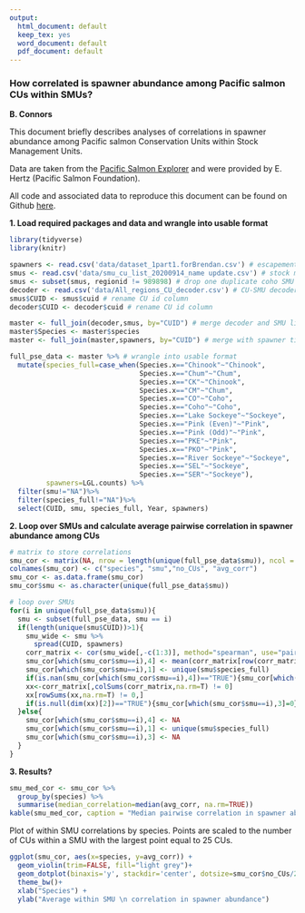 ```yaml
---
output:
  html_document: default
  keep_tex: yes
  word_document: default
  pdf_document: default
---
```



### How correlated is spawner abundance among Pacific salmon CUs within SMUs?

**B. Connors **

This document briefly describes analyses of correlations in spawner abundance among Pacific salmon Conservation Units within Stock Management Units. 

Data are taken from the [Pacific Salmon Explorer](https://www.salmonexplorer.ca/) and were provided by E. Hertz (Pacific Salmon Foundation). 

All code and associated data to reproduce this document can be found on Github [here](https://github.com/Pacific-salmon-assess/lrp-smu-corr). 


**1. Load required packages and data and wrangle into usable format**
```r

library(tidyverse)
library(knitr)

spawners <- read.csv('data/dataset_1part1.forBrendan.csv') # escapement
smus <- read.csv('data/smu_cu_list_20200914_name update.csv') # stock management units
smus <- subset(smus, regionid != 989898) # drop one duplicate coho SMU
decoder <- read.csv('data/All_regions_CU_decoder.csv') # CU-SMU decoder
smus$CUID <- smus$cuid # rename CU id column
decoder$CUID <- decoder$cuid # rename CU id column

master <- full_join(decoder,smus, by="CUID") # merge decoder and SMU list
master$Species <- master$species
master <- full_join(master,spawners, by="CUID") # merge with spawner time series

full_pse_data <- master %>% # wrangle into usable format
  mutate(species_full=case_when(Species.x=="Chinook"~"Chinook",
                                Species.x=="Chum"~"Chum",
                                Species.x=="CK"~"Chinook",
                                Species.x=="CM"~"Chum",
                                Species.x=="CO"~"Coho",
                                Species.x=="Coho"~"Coho",
                                Species.x=="Lake Sockeye"~"Sockeye",
                                Species.x=="Pink (Even)"~"Pink",
                                Species.x=="Pink (Odd)"~"Pink",
                                Species.x=="PKE"~"Pink",
                                Species.x=="PKO"~"Pink",
                                Species.x=="River Sockeye"~"Sockeye",
                                Species.x=="SEL"~"Sockeye",
                                Species.x=="SER"~"Sockeye"),
         spawners=LGL.counts) %>%
  filter(smu!="NA")%>%
  filter(species_full!="NA")%>%
  select(CUID, smu, species_full, Year, spawners)
```

**2. Loop over SMUs and calculate average pairwise correlation in spawner abundance among CUs**  
```r
# matrix to store correlations
smu_cor <- matrix(NA, nrow = length(unique(full_pse_data$smu)), ncol = 4)  
colnames(smu_cor) <- c("species", "smu","no_CUs", "avg_corr")
smu_cor <- as.data.frame(smu_cor)                  
smu_cor$smu <- as.character(unique(full_pse_data$smu))

# loop over SMUs
for(i in unique(full_pse_data$smu)){ 
  smu <- subset(full_pse_data, smu == i)
  if(length(unique(smu$CUID))>1){
    smu_wide <- smu %>% 
      spread(CUID, spawners) 
    corr_matrix <- cor(smu_wide[,-c(1:3)], method="spearman", use="pairwise.complete.obs")
    smu_cor[which(smu_cor$smu==i),4] <- mean(corr_matrix[row(corr_matrix)!=col(corr_matrix)],na.rm=TRUE)
    smu_cor[which(smu_cor$smu==i),1] <- unique(smu$species_full)
    if(is.nan(smu_cor[which(smu_cor$smu==i),4])=="TRUE"){smu_cor[which(smu_cor$smu==i),3]=0}else{
    xx<-corr_matrix[,colSums(corr_matrix,na.rm=T) != 0]
    xx[rowSums(xx,na.rm=T) != 0,]
    if(is.null(dim(xx)[2])=="TRUE"){smu_cor[which(smu_cor$smu==i),3]=0}else{smu_cor[which(smu_cor$smu==i),3]=dim(xx)[2]}}
  }else{
    smu_cor[which(smu_cor$smu==i),4] <- NA
    smu_cor[which(smu_cor$smu==i),1] <- unique(smu$species_full)
    smu_cor[which(smu_cor$smu==i),3] <- NA
  }
}
```

**3. Results?**


```r
smu_med_cor <- smu_cor %>% 
  group_by(species) %>%
  summarise(median_correlation=median(avg_corr, na.rm=TRUE))
kable(smu_med_cor, caption = "Median pairwise correlation in spawner abundance among CUs within SMUs by species")

```

Plot of within SMU correlations by species. Points are scaled to the number of CUs within a SMU with the largest point equal to 25 CUs.

```r
ggplot(smu_cor, aes(x=species, y=avg_corr)) +
  geom_violin(trim=FALSE, fill="light grey")+
  geom_dotplot(binaxis='y', stackdir='center', dotsize=smu_cor$no_CUs/25) +
  theme_bw()+
  xlab("Species") +
  ylab("Average within SMU \n correlation in spawner abundance") 
```

